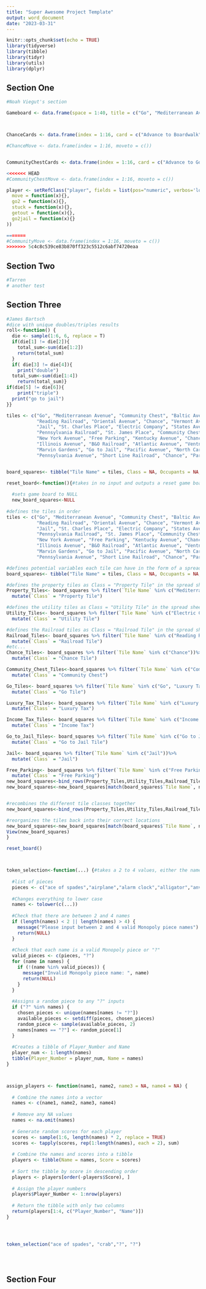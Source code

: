 ```yaml
---
title: "Super Awesome Project Template"
output: word_document
date: "2023-03-31"
---
```


```r
knitr::opts_chunk$set(echo = TRUE)
library(tidyverse)
library(tibble)
library(tidyr)
library(utils)
library(dplyr)
```

## Section One

```r
#Noah Viegut's section

Gameboard <- data.frame(space = 1:40, title = c("Go", "Mediterranean Avenue", "Community Chest", "Baltic Avenue", "Income Tax", "Reading Railroad", "Oriental Avenue", "Chance", "Vermont Avenue", "Connecticut Avenue", "Jail / Just Visiting", "St. Charles Place", "Electric Company", "States Avenue", "Virginia Avenue", "Pennsylvania Railroad", "St. James Place", "Community Chest", "Tennessee Avenue", "New York Avenue", "Free Parking", "Kentucky Avenue", "Chance", "Indiana Avenue", "Illinois Avenue", "B. & O. Railroad", "Atlantic Avenue", "Ventnor Avenue", "Water Works", "Marvin Gardens", "Go To Jail", "Pacific Avenue", "North Carolina Avenue", "Community Chest", "Pennsylvania Avenue", "Short Line", "Chance", "Park Place", "Luxury Tax", "Boardwalk"))



ChanceCards <- data.frame(index = 1:16, card = c("Advance to Boardwalk", "Advance to Go (Collect $200)", "Advance to Illinois Avenue. If you pass Go, collect $200", "Advance to St. Charles Place. If you pass Go, collect $200", "Advance to the nearest Railroad. If unowned, you may buy it from the Bank. If owned, pay wonder twice the rental to which they are otherwise entitled", "Advance to the nearest Railroad. If unowned, you may buy it from the Bank. If owned, pay wonder twice the rental to which they are otherwise entitled", "Advance token to nearest Utility. If unowned, you may buy it from the Bank. If owned, throw dice and pay owner a total ten times amount thrown.", "Bank pays you dividend of $50", "Get Out of Jail Free", "Go Back 3 Spaces", "Go to Jail. Go directly to Jail, do not pass Go, do not collect $200", "Make general repairs on all your property. For each house pay $25. For each hotel pay $100", "Speeding fine $15", "Take a trip to Reading Railroad. If you pass Go, collect $200", "You have been elected Chairman of the Board. Pay each player $50", "Your building loan matures. Collect $150"))

#ChanceMove <- data.frame(index = 1:16, moveto = c())


CommunityChestCards <- data.frame(index = 1:16, card = c("Advance to Go (Collect $200)", "Bank error in your favor. Collect $200", "Doctor’s fee. Pay $50", "From sale of stock you get $50", "Get Out of Jail Free", "Go to Jail. Go directly to jail, do not pass Go, do not collect $200", "Holiday fund matures. Receive $100", "Income tax refund. Collect $20", "It is your birthday. Collect $10 from every player", "Life insurance matures. Collect $100", "Pay hospital fees of $100", "Pay school fees of $50", "Receive $25 consultancy fee", "You are assessed for street repair. $40 per house. $115 per hotel", "You have won second prize in a beauty contest. Collect $10", "You inherit $100"))

<<<<<<< HEAD
#CommunityChestMove <- data.frame(index = 1:16, moveto = c())

player <- setRefClass("player", fields = list(pos="numeric", verbos='logical'), method=list(
  move = function(x){},
  go2 = function(x){},
  stuck = function(x){},
  getout = function(x){},
  go2jail = function(x){}
))

=======
#CommunityMove <- data.frame(index = 1:16, moveto = c())
>>>>>>> 5c4c8c539ce83b870ff323c5512c6abf74720eaa

```


## Section Two

```r
#Tarren
# another test
```

## Section Three

```r
#James Bartsch
#dice with unique doubles/triples results
roll<-function() {
  die <- sample(1:6, 6, replace = T)
  if(die[1] != die[2]){
    total_sum<-sum(die[1:2])
    return(total_sum)
  }
  if( die[3] != die[4]){
    print("double")
  total_sum<-sum(die[1:4])
    return(total_sum)}
if(die[5] != die[6]){
    print("triple")
  print("go to jail")
}}

tiles <- c("Go", "Mediterranean Avenue", "Community Chest", "Baltic Avenue", "Income Tax", 
           "Reading Railroad", "Oriental Avenue", "Chance", "Vermont Avenue", "Connecticut Avenue", 
           "Jail", "St. Charles Place", "Electric Company", "States Avenue", "Virginia Avenue", 
           "Pennsylvania Railroad", "St. James Place", "Community Chest", "Tennessee Avenue", 
           "New York Avenue", "Free Parking", "Kentucky Avenue", "Chance", "Indiana Avenue", 
           "Illinois Avenue", "B&O Railroad", "Atlantic Avenue", "Ventnor Avenue", "Water Works", 
           "Marvin Gardens", "Go to Jail", "Pacific Avenue", "North Carolina Avenue", "Community Chest", 
           "Pennsylvania Avenue", "Short Line Railroad", "Chance", "Park Place", "Luxury Tax", "Boardwalk")


board_squares<- tibble("Tile Name" = tiles, Class = NA, Occupants = NA, Owner = NA, "Part of Monopoly" = NA, Description = NA, "Cost to Occupy" = NA, Effect = NA, "Effect on Player 1" = NA,"Effect on Player 2" = NA,"Effect on Player 3" = NA,"Effect on Player 4" = NA)

reset_board<-function(){#takes in no input and outputs a reset game board
  
  #sets game board to NULL
  new_board_squares<-NULL 
  
#defines the tiles in order
tiles <- c("Go", "Mediterranean Avenue", "Community Chest", "Baltic Avenue", "Income Tax", 
           "Reading Railroad", "Oriental Avenue", "Chance", "Vermont Avenue", "Connecticut Avenue", 
           "Jail", "St. Charles Place", "Electric Company", "States Avenue", "Virginia Avenue", 
           "Pennsylvania Railroad", "St. James Place", "Community Chest", "Tennessee Avenue", 
           "New York Avenue", "Free Parking", "Kentucky Avenue", "Chance", "Indiana Avenue", 
           "Illinois Avenue", "B&O Railroad", "Atlantic Avenue", "Ventnor Avenue", "Water Works", 
           "Marvin Gardens", "Go to Jail", "Pacific Avenue", "North Carolina Avenue", "Community Chest", 
           "Pennsylvania Avenue", "Short Line Railroad", "Chance", "Park Place", "Luxury Tax", "Boardwalk")

#defines potential variables each tile can have in the form of a spread sheet
board_squares<- tibble("Tile Name" = tiles, Class = NA, Occupants = NA, Owner = NA, "Part of Monopoly" = NA, Description = NA, "Cost to Occupy" = NA, Effect = NA, "Effect on Player_1" = NA,"Effect on Player_2" = NA,"Effect on Player_3" = NA,"Effect on Player_4" = NA, "Effect on Bank"= NA)

#defines the property tiles as Class = "Property Tile" in the spread sheet
Property_Tiles<- board_squares %>% filter(`Tile Name` %in% c("Mediterranean Avenue", "Baltic Avenue", "Oriental Avenue", "Vermont Avenue", "Connecticut Avenue", "St. Charles Place", "States Avenue", "Virginia Avenue", "St. James Place", "Tennessee Avenue", "New York Avenue", "Kentucky Avenue", "Indiana Avenue", "Illinois Avenue", "Atlantic Avenue", "Ventnor Avenue", "Marvin Gardens", "Pacific Avenue", "North Carolina Avenue", "Pennsylvania Avenue", "Park Place", "Boardwalk"))%>%
  mutate(`Class` = "Property Tile")

#defines the utility tiles as Class = "Utility Tile" in the spread sheet
Utility_Tiles<- board_squares %>% filter(`Tile Name` %in% c("Electric Company", "Water Works"))%>%
  mutate(`Class` = "Utility Tile")

#defines the Railroad tiles as Class = "Railroad Tile" in the spread sheet
Railroad_Tiles<- board_squares %>% filter(`Tile Name` %in% c("Reading Railroad", "Pennsylvania Railroad", "B&O Railroad", "Short Line Railroad"))%>%
  mutate(`Class` = "Railroad Tile")
#etc...
Chance_Tiles<- board_squares %>% filter(`Tile Name` %in% c("Chance"))%>%
  mutate(`Class` = "Chance Tile")

Community_Chest_Tiles<-board_squares %>% filter(`Tile Name` %in% c("Community Chest"))%>%
  mutate(`Class` = "Community Chest")

Go_Tiles<- board_squares %>% filter(`Tile Name` %in% c("Go", "Luxury Tax", "Income Tax", "Go to Jail"))%>%
  mutate(`Class` = "Go Tile")

Luxury_Tax_Tiles<- board_squares %>% filter(`Tile Name` %in% c("Luxury Tax", "Income Tax", "Go to Jail"))%>%
  mutate(`Class` = "Luxury Tax")

Income_Tax_Tiles<- board_squares %>% filter(`Tile Name` %in% c("Income Tax"))%>%
  mutate(`Class` = "Income Tax")

Go_to_Jail_Tiles<- board_squares %>% filter(`Tile Name` %in% c("Go to Jail"))%>%
  mutate(`Class` = "Go to Jail Tile")

Jail<- board_squares %>% filter(`Tile Name` %in% c("Jail"))%>%
  mutate(`Class` = "Jail")

Free_Parking<- board_squares %>% filter(`Tile Name` %in% c("Free Parking"))%>%
  mutate(`Class` = "Free Parking")
new_board_squares<-bind_rows(Property_Tiles,Utility_Tiles,Railroad_Tiles,Chance_Tiles,Community_Chest_Tiles,Go_Tiles,Luxury_Tax_Tiles,Income_Tax_Tiles,Go_to_Jail_Tiles,Jail,Free_Parking)
new_board_squares<-new_board_squares[match(board_squares$`Tile Name`, new_board_squares$`Tile Name`), ]


#recombines the different tile classes together
new_board_squares<-bind_rows(Property_Tiles,Utility_Tiles,Railroad_Tiles,Chance_Tiles,Community_Chest_Tiles,Go_Tiles,Luxury_Tax_Tiles,Income_Tax_Tiles,Go_to_Jail_Tiles,Jail,Free_Parking)

#reorganizes the tiles back into their correct locations
new_board_squares<-new_board_squares[match(board_squares$`Tile Name`, new_board_squares$`Tile Name`), ]
View(new_board_squares)
}

reset_board()



token_selection<-function(...) {#takes a 2 to 4 values, either the name of a piece or a ?, and outputs those pieces as a character vector
  
  #list of pieces
  pieces <- c("ace of spades","airplane","alarm clock","alligator","anvil","baby dinosaur","bag of money","balloon","baseball glove","basket","battleship","beach cruiser bike","bear","bicycle","boat","boot","bowtie","cactus","cannon","car","cat","cell phone","cheeseburger","chef's hat","chicken","computer","conductor's hat","cowboy hat","crab","crown","crystal","diamond","diamond ring","dice","dog","donut","dragon","duck","ducky","earmuffs","earth","egg","electric guitar","elephant","empanada","fire hydrant","fish","fishing pole","football","football helmet","frankenstein","french fries","frog","ghost","giant panda","gingerbread man","giraffe","globe","goldfish","golf bag","gondola","graduation cap","grapes","guitar","hammer","handcuffs","happy meal","hard hat","hashtag","hat","helicopter","hot air balloon","hot dog","horse and rider","horse shoe","ice cream cone","iron","jet plane","kangaroo","kettle","key","keyboard","king","kitty","koala","lantern","laptop","lighthouse","limousine","lion","little red wagon","locomotive","london bus","magic lamp","magnet","mallard duck","mallet","maple leaf","matchstick","metal car","microphone","money bag","monster truck","moon rover","motorcycle","mr. monopoly","music note","new balance sneaker","panda","penguin","phone","piece of cake","piggy bank","pineapple","plane","pretzel","pumpkin","racecar","razor","robot","roller skate","rooster","rubber ducky","sailboat","saxophone","scottie dog","shoe","skateboard","spaceship","spoon","sports car","stack of cash","star","statue of liberty","stethoscope","strawberry","sunflower","sunglasses","surfboard","taco","thimble","top hat","t-rex","tree","trolley car","trumpet","turtle","tv","typewriter","umbrella","wheelbarrow")
  
  #Changes everything to lower case
  names <- tolower(c(...))
  
  #Check that there are between 2 and 4 names
  if (length(names) < 2 || length(names) > 4) {
    message("Please input between 2 and 4 valid Monopoly piece names")
    return(NULL)
  }
  
  #Check that each name is a valid Monopoly piece or "?"
  valid_pieces <- c(pieces, "?")
  for (name in names) {
    if (!(name %in% valid_pieces)) {
      message("Invalid Monopoly piece name: ", name)
      return(NULL)
    }
  }
  
  #Assigns a random piece to any "?" inputs
  if ("?" %in% names) {
    chosen_pieces <- unique(names[names != "?"])
    available_pieces <- setdiff(pieces, chosen_pieces)
    random_piece <- sample(available_pieces, 2)
    names[names == "?"] <- random_piece[1]
  }
  
  #Creates a tibble of Player_Number and Name
  player_num <- 1:length(names)
  tibble(Player_Number = player_num, Name = names)
}



assign_players <- function(name1, name2, name3 = NA, name4 = NA) {
  
  # Combine the names into a vector
  names <- c(name1, name2, name3, name4)
  
  # Remove any NA values
  names <- na.omit(names)
  
  # Generate random scores for each player
  scores <- sample(1:6, length(names) * 2, replace = TRUE)
  scores <- tapply(scores, rep(1:length(names), each = 2), sum)
  
  # Combine the names and scores into a tibble
  players <- tibble(Name = names, Score = scores)
  
  # Sort the tibble by score in descending order
  players <- players[order(-players$Score), ]
  
  # Assign the player numbers
  players$Player_Number <- 1:nrow(players)
  
  # Return the tibble with only two columns
  return(players[1:4, c("Player_Number", "Name")])
}




token_selection("ace of spades", "crab","?", "?")





```



## Section Four

```r

```

